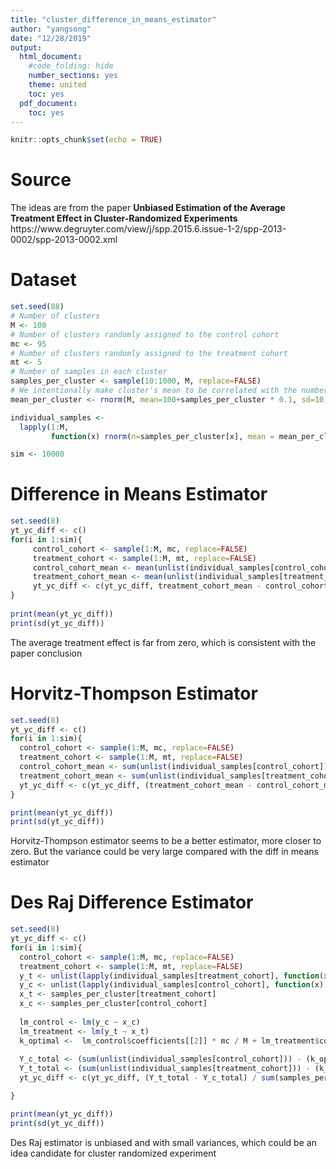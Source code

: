 ```yaml
---
title: "cluster_difference_in_means_estimator"
author: "yangsong"
date: "12/28/2019"
output:
  html_document:
    #code_folding: hide
    number_sections: yes
    theme: united
    toc: yes
  pdf_document:
    toc: yes
---
```



```r
knitr::opts_chunk$set(echo = TRUE)
```
# Source
The ideas are from the paper **Unbiased Estimation of the Average Treatment Effect in Cluster-Randomized Experiments** https://www.degruyter.com/view/j/spp.2015.6.issue-1-2/spp-2013-0002/spp-2013-0002.xml

# Dataset
```r
set.seed(88)
# Number of clusters
M <- 100
# Number of clusters randomly assigned to the control cohort
mc <- 95
# Number of clusters randomly assigned to the treatment cohort
mt <- 5
# Number of samples in each cluster
samples_per_cluster <- sample(10:1000, M, replace=FALSE)
# We intentionally make cluster's mean to be correlated with the number of samples in the clusters
mean_per_cluster <- rnorm(M, mean=100+samples_per_cluster * 0.1, sd=10)

individual_samples <-
  lapply(1:M, 
         function(x) rnorm(n=samples_per_cluster[x], mean = mean_per_cluster[x], sd=3))

sim <- 10000

```


# Difference in Means Estimator
```r
set.seed(8)
yt_yc_diff <- c()
for(i in 1:sim){
     control_cohort <- sample(1:M, mc, replace=FALSE)
     treatment_cohort <- sample(1:M, mt, replace=FALSE)
     control_cohort_mean <- mean(unlist(individual_samples[control_cohort]))
     treatment_cohort_mean <- mean(unlist(individual_samples[treatment_cohort]))
     yt_yc_diff <- c(yt_yc_diff, treatment_cohort_mean - control_cohort_mean)
}
 
print(mean(yt_yc_diff))
print(sd(yt_yc_diff))
```
The average treatment effect is far from zero, which is consistent with the paper conclusion


# Horvitz-Thompson Estimator
```r
set.seed(8)
yt_yc_diff <- c()
for(i in 1:sim){
  control_cohort <- sample(1:M, mc, replace=FALSE)
  treatment_cohort <- sample(1:M, mt, replace=FALSE)
  control_cohort_mean <- sum(unlist(individual_samples[control_cohort])) / mc
  treatment_cohort_mean <- sum(unlist(individual_samples[treatment_cohort])) / mt
  yt_yc_diff <- c(yt_yc_diff, (treatment_cohort_mean - control_cohort_mean) * M / sum(samples_per_cluster))
}

print(mean(yt_yc_diff))
print(sd(yt_yc_diff))
```
Horvitz-Thompson estimator seems to be a better estimator, more closer to zero. But the variance could be very large compared with the diff in means estimator

# Des Raj Difference Estimator
```r
set.seed(8)
yt_yc_diff <- c()
for(i in 1:sim){
  control_cohort <- sample(1:M, mc, replace=FALSE)
  treatment_cohort <- sample(1:M, mt, replace=FALSE)
  y_t <- unlist(lapply(individual_samples[treatment_cohort], function(x) sum(x)))
  y_c <- unlist(lapply(individual_samples[control_cohort], function(x) sum(x)))
  x_t <- samples_per_cluster[treatment_cohort]
  x_c <- samples_per_cluster[control_cohort]
  
  lm_control <- lm(y_c ~ x_c)
  lm_treatment <- lm(y_t ~ x_t)
  k_optimal <-  lm_control$coefficients[[2]] * mc / M + lm_treatment$coefficients[[2]] * mt / M
  
  Y_c_total <- (sum(unlist(individual_samples[control_cohort])) - (k_optimal * sum(x_c) - mc * k_optimal * (sum(samples_per_cluster)) / M)) * M / mc
  Y_t_total <- (sum(unlist(individual_samples[treatment_cohort])) - (k_optimal * sum(x_t) - mt * k_optimal * (sum(samples_per_cluster)) / M)) * M / mt
  yt_yc_diff <- c(yt_yc_diff, (Y_t_total - Y_c_total) / sum(samples_per_cluster))

}

print(mean(yt_yc_diff))
print(sd(yt_yc_diff))
```
Des Raj estimator is unbiased and with small variances, which could be an idea candidate for cluster randomized experiment








